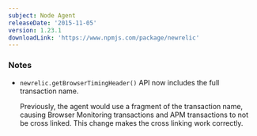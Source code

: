 ```yaml
---
subject: Node Agent
releaseDate: '2015-11-05'
version: 1.23.1
downloadLink: 'https://www.npmjs.com/package/newrelic'
---
```


### Notes

* `newrelic.getBrowserTimingHeader()` API now includes the full transaction name.

  Previously, the agent would use a fragment of the transaction name, causing Browser Monitoring transactions and APM transactions to not be cross linked. This change makes the cross linking work correctly.
